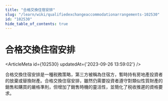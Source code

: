 ```yaml
---
title: "合格交換住宿安排"
slug: "/learn/wiki/qualifiedexchangeaccommodationarrangements-102530"
id: "102530"
hide_table_of_contents: true
---
```



# 合格交換住宿安排

<ArticleMeta id={102530} updatedAt={'2023-09-26 13:59:02'} />
<div className='border-solid border-b border-t-0 my-4 border-[var(--ifm-color-gray-300)]' />

合格交換住宿安排是一種税務策略，第三方被稱為住宿方，暫時持有房地產投資者的放棄或替換財產。合格交換住宿安排，雖然仍需要投資者遵守對類似性質財產的銷售和購買的嚴格準則，但增加了銷售時機的靈活性，並簡化了税收推遲的資格要求。
